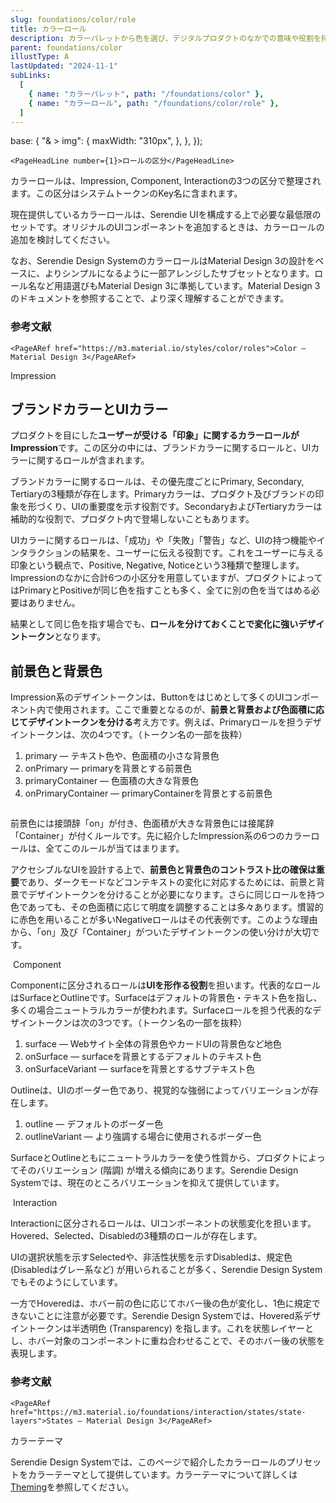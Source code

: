 ```yaml
---
slug: foundations/color/role
title: カラーロール
description: カラーパレットから色を選び、デジタルプロダクトのなかでの意味や役割を持たせたものがカラーロールです。カラーロールはシステムトークンとして定義されています。
parent: foundations/color
illustType: A
lastUpdated: "2024-11-1"
subLinks:
  [
    { name: "カラーパレット", path: "/foundations/color" },
    { name: "カラーロール", path: "/foundations/color/role" },
  ]
---
```



  base: {
    "& > img": {
      maxWidth: "310px",
    },
  },
});

<PageSection>

    <PageHeadLine number={1}>ロールの区分</PageHeadLine>

カラーロールは、Impression, Component, Interactionの3つの区分で整理されます。この区分はシステムトークンのKey名に含まれます。

<ImageRoles />

現在提供しているカラーロールは、Serendie UIを構成する上で必要な最低限のセットです。オリジナルのUIコンポーネントを追加するときは、カラーロールの追加を検討してください。

なお、Serendie Design SystemのカラーロールはMaterial Design 3の設計をベースに、よりシンプルになるように一部アレンジしたサブセットとなります。ロール名など用語選びもMaterial Design 3に準拠しています。Material Design 3のドキュメントを参照することで、より深く理解することができます。

### 参考文献

    <PageARef href="https://m3.material.io/styles/color/roles">Color – Material Design 3</PageARef>

</PageSection>

<PageSection>

<PageHeadLine number={2}>Impression</PageHeadLine>

## ブランドカラーとUIカラー

プロダクトを目にした**ユーザーが受ける「印象」に関するカラーロールがImpression**です。この区分の中には、ブランドカラーに関するロールと、UIカラーに関するロールが含まれます。

ブランドカラーに関するロールは、その優先度ごとにPrimary, Secondary, Tertiaryの3種類が存在します。Primaryカラーは、プロダクト及びブランドの印象を形づくり、UIの重要度を示す役割です。SecondaryおよびTertiaryカラーは補助的な役割で、プロダクト内で登場しないこともあります。

UIカラーに関するロールは、「成功」や「失敗」「警告」など、UIの持つ機能やインタラクションの結果を、ユーザーに伝える役割です。これをユーザーに与える印象という観点で、Positive, Negative, Noticeという3種類で整理します。Impressionのなかに合計6つの小区分を用意していますが、プロダクトによってはPrimaryとPositiveが同じ色を指すことも多く、全てに別の色を当てはめる必要はありません。

結果として同じ色を指す場合でも、**ロールを分けておくことで変化に強いデザイントークン**となります。

<ImageWrapper>
  <ImageImpression />
</ImageWrapper>

## 前景色と背景色

Impression系のデザイントークンは、Buttonをはじめとして多くのUIコンポーネント内で使用されます。ここで重要となるのが、**前景と背景および色面積に応じてデザイントークンを分ける**考え方です。例えば、Primaryロールを担うデザイントークンは、次の4つです。（トークン名の一部を抜粋）

1. primary ― テキスト色や、色面積の小さな背景色
2. onPrimary ― primaryを背景とする前景色
3. primaryContainer ― 色面積の大きな背景色
4. onPrimaryContainer ― primaryContainerを背景とする前景色

<ImageWrapper>
  <img src="/assets/pages/color/button-colors.avif" alt="" />
</ImageWrapper>

前景色には接頭辞「on」が付き、色面積が大きな背景色には接尾辞「Container」が付くルールです。先に紹介したImpression系の6つのカラーロールは、全てこのルールが当てはまります。

アクセシブルなUIを設計する上で、**前景色と背景色のコントラスト比の確保は重要**であり、ダークモードなどコンテキストの変化に対応するためには、前景と背景でデザイントークンを分けることが必要になります。さらに同じロールを持つ色であっても、その色面積に応じて明度を調整することは多々あります。慣習的に赤色を用いることが多いNegativeロールはその代表例です。このような理由から、「on」及び「Container」がついたデザイントークンの使い分けが大切です。

<ImageWrapper>
  <img src="/assets/pages/color/negative-color.avif" alt="" />
</ImageWrapper>

</PageSection>

<PageSection>
<PageHeadLine number={3}>Component</PageHeadLine>

Componentに区分されるロールは**UIを形作る役割**を担います。代表的なロールはSurfaceとOutlineです。Surfaceはデフォルトの背景色・テキスト色を指し、多くの場合ニュートラルカラーが使われます。Surfaceロールを担う代表的なデザイントークンは次の3つです。（トークン名の一部を抜粋）

1. surface ― Webサイト全体の背景色やカードUIの背景色など地色
2. onSurface ― surfaceを背景とするデフォルトのテキスト色
3. onSurfaceVariant ― surfaceを背景とするサブテキスト色

Outlineは、UIのボーダー色であり、視覚的な強弱によってバリエーションが存在します。

1. outline ― デフォルトのボーダー色
2. outlineVariant ― より強調する場合に使用されるボーダー色

SurfaceとOutlineともにニュートラルカラーを使う性質から、プロダクトによってそのバリエーション (階調) が増える傾向にあります。Serendie Design Systemでは、現在のところバリエーションを抑えて提供しています。

<ImageWrapper>
  <img src="/assets/pages/color/component-colors.avif" alt="" />
</ImageWrapper>

</PageSection>

<PageSection>
<PageHeadLine number={4}>Interaction</PageHeadLine>

Interactionに区分されるロールは、UIコンポーネントの状態変化を担います。Hovered、Selected、Disabledの3種類のロールが存在します。

UIの選択状態を示すSelectedや、非活性状態を示すDisabledは、規定色 (Disabledはグレー系など) が用いられることが多く、Serendie Design Systemでもそのようにしています。

一方でHoveredは、ホバー前の色に応じてホバー後の色が変化し、1色に規定できないことに注意が必要です。Serendie Design Systemでは、Hovered系デザイントークンは半透明色 (Transparency) を指します。これを状態レイヤーとし、ホバー対象のコンポーネントに重ね合わせることで、そのホバー後の状態を表現します。

<ImageWrapper>
  <ImageHovered />
</ImageWrapper>

### 参考文献

    <PageARef href="https://m3.material.io/foundations/interaction/states/state-layers">States – Material Design 3</PageARef>

</PageSection>

<PageSection>
<PageHeadLine number={5}>カラーテーマ</PageHeadLine>

Serendie Design Systemでは、このページで紹介したカラーロールのプリセットをカラーテーマとして提供しています。カラーテーマについて詳しくは[Theming](/foundations/theming)を参照してください。

</PageSection>
